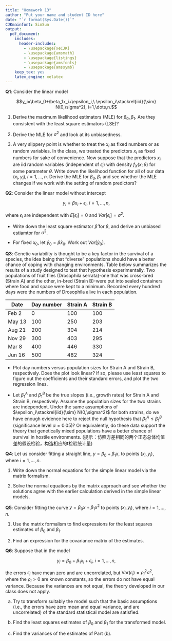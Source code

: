 ```yaml
---
title: "Homework 13"
author: "Put your name and student ID here"
date: "`r format(Sys.Date())`"
CJKmainfont: SimSun
output:
  pdf_document: 
    includes:
      header-includes:
        - \usepackage{xeCJK}
        - \usepackage{amsmath}
        - \usepackage{listings}
        - \usepackage{amsfonts}
        - \usepackage{amssymb}
    keep_tex: yes
    latex_engine: xelatex
---
```


**Q1**: Consider the linear model

$$y_i=\beta_0+\beta_1x_i+\epsilon_i,\ \epsilon_i\stackrel{iid}{\sim} N(0,\sigma^2), i=1,\dots,n.$$
  


1. Derive the maximum likelihood estimators (MLE) for $\beta_0,\beta_1$. Are they consistent with the least square estimators (LSE)?

2. Derive the MLE for $\sigma^2$ and look at its unbiasedness.

3. A very slippery point is whether to treat the $x_i$ as fixed numbers or as random variables. In the class, we treated the predictors $x_i$ as fixed numbers for sake of convenience. Now suppose that the predictors $x_i$ are iid  random variables (independent of $\epsilon_i$) with density $f_X(x;\theta)$ for some parameter $\theta$. Write down the likelihood function for all of our data $(x_i,y_i),i=1,\dots,n$. Derive the MLE for $\beta_0,\beta_1$ and see whether the MLE changes if we work with the setting of random predictors?



**Q2**: Consider the linear model without intercept

$$y_i  = \beta x_i+\epsilon_i,\ i=1,\dots,n,$$

where $\epsilon_i$ are independent with $E[\epsilon_i]=0$ and $Var[\epsilon_i]=\sigma^2$.


- Write down the least square estimator $\hat \beta$ for $\beta$, and derive an unbiased estiamtor for $\sigma^2$.

- For fixed $x_0$, let $\hat{y}_0=\hat\beta x_0$. Work out $Var[\hat{y}_0]$.




**Q3**: Genetic variability is thought to be a key factor in the survival of a species, the idea
being that “diverse” populations should have a better chance of coping with changing
environments. Table below summarizes the results of a study designed to test
that hypothesis experimentally. Two populations of fruit flies (Drosophila serrata)-one that was cross-bred (Strain A) and the other,
in-bred (Strain B)-were put into sealed containers where food and space were kept
to a minimum. Recorded every hundred days were the numbers of Drosophila alive
in each population.


Date | Day number | Strain A | Strain B |
-|-|-|-|
Feb 2 | 0  | 100  | 100 | 
May 13  | 100  | 250  | 203 | 
Aug 21  | 200  | 304  | 214 | 
Nov 29  | 300  | 403  | 295 | 
Mar 8  | 400  | 446  | 330 | 
Jun 16  | 500  |  482  | 324 | 



- Plot day numbers versus population sizes for Strain A and Strain B, respectively. Does the plot look linear? If so, please use least squares to figure out the coefficients and
their standard errors, and plot the two regression lines.

- Let $\beta_1^A$ and $\beta_1^B$ be the true slopes (i.e., growth rates) for Strain A and Strain B, respectively. Assume the population sizes for the two strains are independent.  Under the same assumptions of $\epsilon_i\stackrel{iid}{\sim} N(0,\sigma^2)$ for both strains, do we have enough evidence here
to reject the null hypothesis that $\beta_1^A\le \beta_1^B$ (significance level $\alpha=0.05$)? Or equivalently, do these data support the theory that genetically mixed populations have a
better chance of survival in hostile environments. (提示：仿照方差相同的两个正态总体均值差的假设检验，构造相应的t检验统计量)

**Q4**: Let us consider fitting a straight line, $y = \beta_0+\beta_1x$, to points $(x_i,y_i)$, where $i=1,\dots,n$. 


1. Write down the normal equations for the simple linear model via the matrix formalism.

2. Solve the normal equations by the matrix approach and see whether the solutions agree with the earlier calculation derived in the simple linear models.



**Q5**: Consider fitting the curve $y = \beta_0x+\beta_1x^2$ to points ($x_i,y_i$), where $i = 1,\dots,n$.


1. Use the matrix formalism to find expressions for the least squares estimates
of $\beta_0$ and $\beta_1$.

2. Find an expression for the covariance matrix of the estimates.




**Q6**: Suppose that in the model 

$$y_i= \beta_0+\beta_1x_i+\epsilon_i,\ i=1,\dots,n,$$

the errors $\epsilon_i$ have mean zero and are uncorrelated, but $\mathrm{Var}(\epsilon_i) = \rho_i^2\sigma^2$, where
the $\rho_i>0$ are known constants, so the errors do not have equal variance. Because the
variances are not equal, the theory developed in our class does not apply. 

(a) Try to transform suitably the model such that the basic assumptions (i.e., the errors have zero mean and equal variance, and are uncorrelated) of the standard statistical
model are satisfied.

(b) Find the least squares estimates of $\beta_0$ and $\beta_1$ for the transformed model.

(c) Find the variances of the estimates of Part (b).
